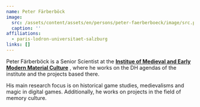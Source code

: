 ```yaml
---
name: Peter Färberböck
image:
  src: /assets/content/assets/en/persons/peter-faerberboeck/image/src.png
  caption: ''
affiliations:
  - paris-lodron-universitaet-salzburg
links: []
---
```

Peter Färberböck is a Senior Scientist at the [**Institue of Medieval and Early Modern Material Culture**](https://www.imareal.sbg.ac.at/) , where he works on the DH agendas of the institute and the projects based there.

His main research focus is on historical game studies, medievalisms and magic in digital games. Additionally, he works on projects in the field of memory culture.
